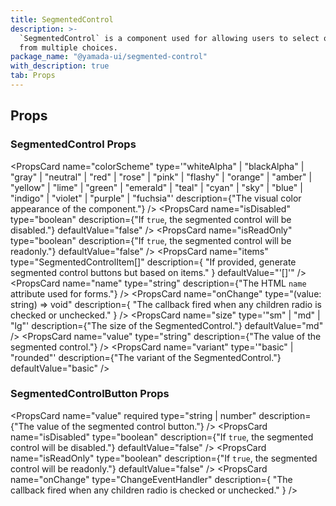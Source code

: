 ```yaml
---
title: SegmentedControl
description: >-
  `SegmentedControl` is a component used for allowing users to select one option
  from multiple choices.
package_name: "@yamada-ui/segmented-control"
with_description: true
tab: Props
---
```


## Props

### SegmentedControl Props

<PropsCard
  name="colorScheme"
  type='"whiteAlpha" | "blackAlpha" | "gray" | "neutral" | "red" | "rose" | "pink" | "flashy" | "orange" | "amber" | "yellow" | "lime" | "green" | "emerald" | "teal" | "cyan" | "sky" | "blue" | "indigo" | "violet" | "purple" | "fuchsia"'
  description={"The visual color appearance of the component."}
/>
<PropsCard
  name="isDisabled"
  type="boolean"
  description={"If `true`, the segmented control will be disabled."}
  defaultValue="false"
/>
<PropsCard
  name="isReadOnly"
  type="boolean"
  description={"If `true`, the segmented control will be readonly."}
  defaultValue="false"
/>
<PropsCard
  name="items"
  type="SegmentedControlItem[]"
  description={
    "If provided, generate segmented control buttons but based on items."
  }
  defaultValue="'[]'"
/>
<PropsCard
  name="name"
  type="string"
  description={"The HTML `name` attribute used for forms."}
/>
<PropsCard
  name="onChange"
  type="(value: string) => void"
  description={
    "The callback fired when any children radio is checked or unchecked."
  }
/>
<PropsCard
  name="size"
  type='"sm" | "md" | "lg"'
  description={"The size of the SegmentedControl."}
  defaultValue="md"
/>
<PropsCard
  name="value"
  type="string"
  description={"The value of the segmented control."}
/>
<PropsCard
  name="variant"
  type='"basic" | "rounded"'
  description={"The variant of the SegmentedControl."}
  defaultValue="basic"
/>

### SegmentedControlButton Props

<PropsCard
  name="value"
  required
  type="string | number"
  description={"The value of the segmented control button."}
/>
<PropsCard
  name="isDisabled"
  type="boolean"
  description={"If `true`, the segmented control will be disabled."}
  defaultValue="false"
/>
<PropsCard
  name="isReadOnly"
  type="boolean"
  description={"If `true`, the segmented control will be readonly."}
  defaultValue="false"
/>
<PropsCard
  name="onChange"
  type="ChangeEventHandler<HTMLInputElement>"
  description={
    "The callback fired when any children radio is checked or unchecked."
  }
/>
